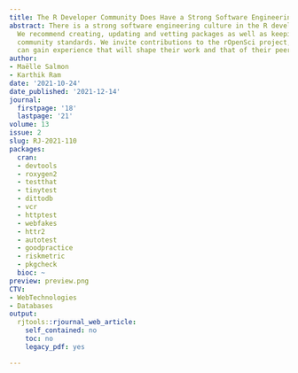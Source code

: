 ```yaml
---
title: The R Developer Community Does Have a Strong Software Engineering Culture
abstract: There is a strong software engineering culture in the R developer community.
  We recommend creating, updating and vetting packages as well as keeping up with
  community standards. We invite contributions to the rOpenSci project, where participants
  can gain experience that will shape their work and that of their peers.
author:
- Maëlle Salmon
- Karthik Ram
date: '2021-10-24'
date_published: '2021-12-14'
journal:
  firstpage: '18'
  lastpage: '21'
volume: 13
issue: 2
slug: RJ-2021-110
packages:
  cran:
  - devtools
  - roxygen2
  - testthat
  - tinytest
  - dittodb
  - vcr
  - httptest
  - webfakes
  - httr2
  - autotest
  - goodpractice
  - riskmetric
  - pkgcheck
  bioc: ~
preview: preview.png
CTV:
- WebTechnologies
- Databases
output:
  rjtools::rjournal_web_article:
    self_contained: no
    toc: no
    legacy_pdf: yes

---
```

